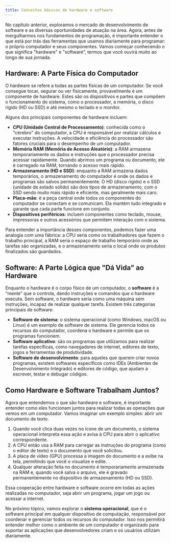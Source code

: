 ```yaml
---
title: Conceitos básicos de hardware e software
---
```

No capítulo anterior, exploramos o mercado de desenvolvimento de software e as diversas oportunidades de atuação na área. Agora, antes de mergulharmos nos fundamentos de programação, é importante entender o que está por trás das ferramentas que usamos diariamente para programar: o próprio computador e seus componentes. Vamos começar conhecendo o que significa "hardware" e "software", termos que você ouvirá muito ao longo de sua jornada.

## Hardware: A Parte Física do Computador

O hardware se refere a todas as partes físicas de um computador. Se você consegue tocar, segurar ou ver fisicamente, provavelmente é um componente de hardware. Estes são os dispositivos e partes que compõem o funcionamento do sistema, como o processador, a memória, o disco rígido (HD ou SSD) e até mesmo o teclado e o monitor.

Alguns dos principais componentes de hardware incluem:

- **CPU (Unidade Central de Processamento)**: conhecida como o "cérebro" do computador, a CPU é responsável por realizar cálculos e executar instruções. A velocidade e eficiência do processador são fatores cruciais para o desempenho de um computador.
- **Memória RAM (Memória de Acesso Aleatório)**: a RAM armazena temporariamente os dados e instruções que o processador precisa acessar rapidamente. Quando abrimos um programa ou documento, ele é carregado na RAM, tornando o acesso mais rápido.
- **Armazenamento (HD e SSD)**: enquanto a RAM armazena dados temporários, o armazenamento do computador é onde os dados e programas são salvos permanentemente. O HD (disco rígido) e o SSD (unidade de estado sólido) são dois tipos de armazenamento, com o SSD sendo muito mais rápido e eficiente, mas geralmente mais caro.
- **Placa-mãe**: é a peça central onde todos os componentes do computador se conectam e se comunicam. Ela mantém tudo integrado e garante que cada parte funcione em conjunto.
- **Dispositivos periféricos**: incluem componentes como teclado, mouse, impressoras e outros acessórios que permitem interação com o sistema.

Para entender a importância desses componentes, podemos fazer uma analogia com uma fábrica: a CPU seria como os trabalhadores que fazem o trabalho principal, a RAM seria o espaço de trabalho temporário onde as tarefas são organizadas, e o armazenamento seria o local onde os produtos finalizados são guardados.

## Software: A Parte Lógica que "Dá Vida" ao Hardware

Enquanto o hardware é o corpo físico de um computador, o **software** é a “mente” que o controla, dando instruções e comandos que o hardware executa. Sem software, o hardware seria como uma máquina sem instruções, incapaz de realizar qualquer tarefa. Existem três categorias principais de software:

- **Software de sistema**: o sistema operacional (como Windows, macOS ou Linux) é um exemplo de software de sistema. Ele gerencia todos os recursos do computador, coordena o hardware e permite que os programas funcionem.
- **Software aplicativo**: são os programas que utilizamos para realizar tarefas específicas, como navegadores de internet, editores de texto, jogos e ferramentas de produtividade.
- **Software de desenvolvimento**: para aqueles que querem criar novos programas, existem softwares específicos como IDEs (Ambientes de Desenvolvimento Integrado) e editores de código, que ajudam a escrever, testar e debugar códigos.

## Como Hardware e Software Trabalham Juntos?

Agora que entendemos o que são hardware e software, é importante entender como eles funcionam juntos para realizar todas as operações que vemos em um computador. Vamos imaginar um exemplo simples: abrir um documento de texto.

1. Quando você clica duas vezes no ícone de um documento, o sistema operacional interpreta essa ação e avisa à CPU para abrir o aplicativo correspondente.
2. A CPU então usa a RAM para carregar as instruções do programa (como o editor de texto) e o documento que você solicitou.
3. A placa de vídeo (GPU) processa a imagem do documento e a exibe na tela, permitindo que você o visualize e edite.
4. Qualquer alteração feita no documento é temporariamente armazenada na RAM e, quando você salva o arquivo, ele é gravado permanentemente no dispositivo de armazenamento (HD ou SSD).

Essa cooperação entre hardware e software ocorre em todas as ações realizadas no computador, seja abrir um programa, jogar um jogo ou acessar a internet.

No próximo tópico, vamos explorar o **sistema operacional**, que é o software principal em qualquer dispositivo de computação, responsável por coordenar e gerenciar todos os recursos do computador. Isso nos permitirá entender melhor como o ambiente de um computador é organizado para suportar as aplicações que desenvolvedores criam e os usuários utilizam diariamente.